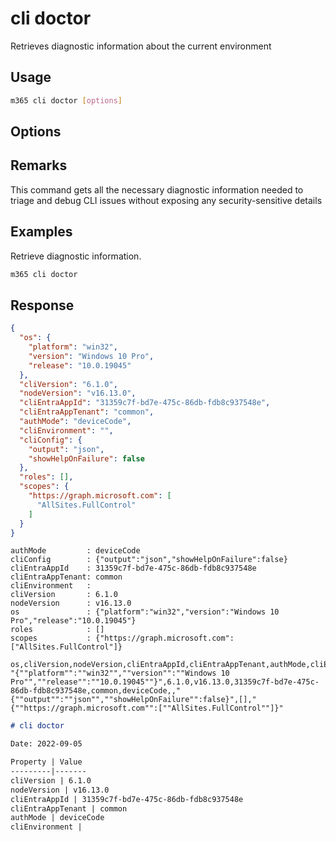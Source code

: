 
# cli doctor

Retrieves diagnostic information about the current environment

## Usage

```sh
m365 cli doctor [options]
```

## Options

<Global />

## Remarks

This command gets all the necessary diagnostic information needed to triage and debug CLI issues without exposing any security-sensitive details

## Examples

Retrieve diagnostic information.

```sh
m365 cli doctor
```

## Response

<Tabs>
  <TabItem value="JSON">

  ```json
  {
    "os": {
      "platform": "win32",
      "version": "Windows 10 Pro",
      "release": "10.0.19045"
    },
    "cliVersion": "6.1.0",
    "nodeVersion": "v16.13.0",
    "cliEntraAppId": "31359c7f-bd7e-475c-86db-fdb8c937548e",
    "cliEntraAppTenant": "common",
    "authMode": "deviceCode",
    "cliEnvironment": "",
    "cliConfig": {
      "output": "json",
      "showHelpOnFailure": false
    },
    "roles": [],
    "scopes": {
      "https://graph.microsoft.com": [
        "AllSites.FullControl"
      ]
    }
  }
  ```

  </TabItem>
  <TabItem value="Text">

  ```text
  authMode         : deviceCode
  cliConfig        : {"output":"json","showHelpOnFailure":false}
  cliEntraAppId    : 31359c7f-bd7e-475c-86db-fdb8c937548e
  cliEntraAppTenant: common
  cliEnvironment   :
  cliVersion       : 6.1.0
  nodeVersion      : v16.13.0
  os               : {"platform":"win32","version":"Windows 10 Pro","release":"10.0.19045"}
  roles            : []
  scopes           : {"https://graph.microsoft.com":["AllSites.FullControl"]}
  ```

  </TabItem>
  <TabItem value="CSV">

  ```csv
  os,cliVersion,nodeVersion,cliEntraAppId,cliEntraAppTenant,authMode,cliEnvironment,cliConfig,roles,scopes
  "{""platform"":""win32"",""version"":""Windows 10 Pro"",""release"":""10.0.19045""}",6.1.0,v16.13.0,31359c7f-bd7e-475c-86db-fdb8c937548e,common,deviceCode,,"{""output"":""json"",""showHelpOnFailure"":false}",[],"{""https://graph.microsoft.com"":[""AllSites.FullControl""]}"
  ```

  </TabItem>
  <TabItem value="Markdown">

  ```md
  # cli doctor

  Date: 2022-09-05

  Property | Value
  ---------|-------
  cliVersion | 6.1.0
  nodeVersion | v16.13.0
  cliEntraAppId | 31359c7f-bd7e-475c-86db-fdb8c937548e
  cliEntraAppTenant | common
  authMode | deviceCode
  cliEnvironment |
  ```

  </TabItem>
</Tabs>
